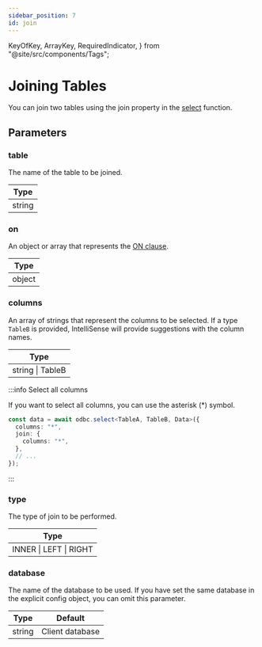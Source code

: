 ```yaml
---
sidebar_position: 7
id: join
---
```


  KeyOfKey,
  ArrayKey,
  RequiredIndicator,
} from "@site/src/components/Tags";

# Joining Tables

You can join two tables using the join property in the [select](./select) function.

## Parameters

### <RequiredIndicator>table</RequiredIndicator>

The name of the table to be joined.

| Type   |
| ------ |
| string |

### <RequiredIndicator>on</RequiredIndicator>

An object or array that represents the [ON clause](./on).

| Type   |
| ------ |
| object |

### columns

An array of strings that represent the columns to be selected. If a type `TableB` is provided, IntelliSense will provide suggestions with the column names.

| Type                                                       |
| ---------------------------------------------------------- |
| string \| <ArrayKey><KeyOfKey>TableB</KeyOfKey></ArrayKey> |

:::info Select all columns

If you want to select all columns, you can use the asterisk (\*) symbol.

```ts
const data = await odbc.select<TableA, TableB, Data>({
  columns: "*",
  join: {
    columns: "*",
  },
  // ...
});
```

:::

### type

The type of join to be performed.

| Type                   |
| ---------------------- |
| INNER \| LEFT \| RIGHT |

### database

The name of the database to be used. If you have set the same database in the explicit config object, you can omit this parameter.

| Type   | Default         |
| ------ | --------------- |
| string | Client database |
